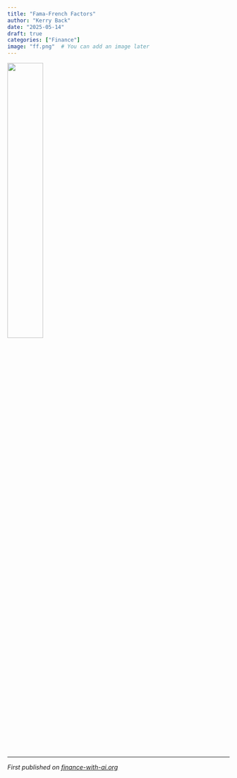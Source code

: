 ```yaml
---
title: "Fama-French Factors"
author: "Kerry Back"
date: "2025-05-14"
draft: true
categories: ["Finance"]
image: "ff.png"  # You can add an image later
---
```


![](ff.png){width=40% fig-align="center"}

---

*First published on [finance-with-ai.org](https://finance-with-ai.org)* 